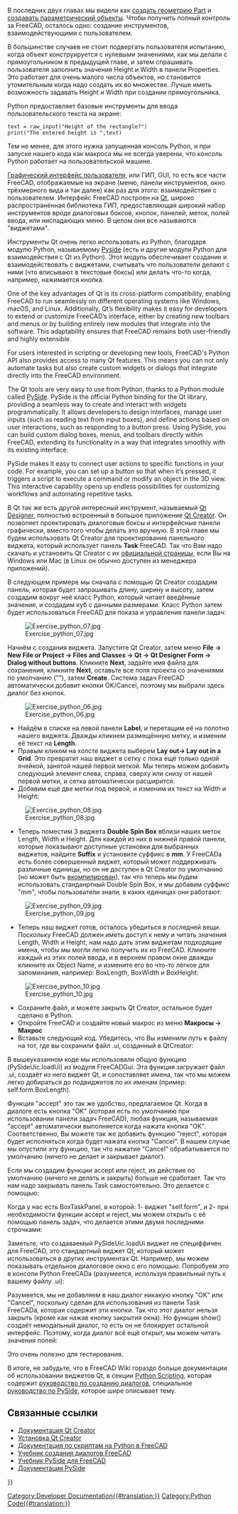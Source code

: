 <languages/>

{{Docnav/ru
|[[Manual:Creating parametric objects/ru|Creating parametric objects]]
|[[Manual:The Community/ru|The Community]]
|[[Manual:Introduction/ru|Manual start]]
|IconC=Crystal Clear manual.png
}}

{{Manual:TOC}}

В последних двух главах мы видели как [[Manual:Creating and manipulating geometry/ru|создать геометрию Part]] и [[Manual:Creating parametric objects/ru|создавать параметрический объекты]]. Чтобы получить полный контроль за FreeCAD, осталось одно: создание инструментов, взаимодействующими с пользователем.

В большинстве случаев не стоит подвергать пользователя испытанию, когда объект конструируется с нулевыми значениями, как мы делали с прямоугольником в предыдущей главе, и затем спрашивать пользователя заполнить значения Height и Width в панели Properties. Это работает для очень малого числа объектов, но становится утомительным когда надо создать их во множестве. Лучше иметь возможность задавать Height и Width при создании прямоугольника.

Python предоставляет базовые инструменты для ввода пользовательского текста на экране:

 text = raw_input("Height of the rectangle?")
 print("The entered height is ",text)

Тем не менее, для этого нужна запущенная консоль Python, и при запуске нашего кода как макроса мы не всегда уверены, что консоль Python работает на пользовательской машине.

<div class="mw-translate-fuzzy">
[https://ru.wikipedia.org/wiki/Графический_интерфейс_пользователя Графический интерфейс пользователя], или ГИП, GUI, то есть все части FreeCAD, отображаемые на экране (меню, панели инструментов, окно трёхмерного вида и так далее) как раз для этого: взаимодействия с пользователем. Интерфейс FreeCAD построен на [https://ru.wikipedia.org/wiki/Qt Qt], широко распространённая библиотека ГИП, предоставляющая широкий набор инструментов вроде диалоговых боксов, кнопок, панелей, меток, полей ввода, или ниспадающих меню. В целом они все называются "виджетами".
</div>

<div class="mw-translate-fuzzy">
Инструменты Qt очень легко использовать из Python, благодаря модулю Python, называемому [https://ru.wikipedia.org/wiki/PySide Pyside] (есть и другие модули Python для взаимодействия с Qt из Python). Этот модуль обеспечивает создание и взаимодействовать с виджетами, считывать что пользователи делают с ними (что вписывают в текстовые боксы) или делать что-то когда, например, нажимается кнопка.
</div>

One of the key advantages of Qt is its cross-platform compatibility, enabling FreeCAD to run seamlessly on different operating systems like Windows, macOS, and Linux. Additionally, Qt’s flexibility makes it easy for developers to extend or customize FreeCAD’s interface, either by creating new toolbars and menus or by building entirely new modules that integrate into the software. This adaptability ensures that FreeCAD remains both user-friendly and highly extensible.

For users interested in scripting or developing new tools, FreeCAD's Python API also provides access to many Qt features. This means you can not only automate tasks but also create custom widgets or dialogs that integrate directly into the FreeCAD environment.

The Qt tools are very easy to use from Python, thanks to a Python module called [https://en.wikipedia.org/wiki/PySide PySide]. PySide is the official Python binding for the Qt library, providing a seamless way to create and interact with widgets programmatically. It allows developers to design interfaces, manage user inputs (such as reading text from input boxes), and define actions based on user interactions, such as responding to a button press. Using PySide, you can build custom dialog boxes, menus, and toolbars directly within FreeCAD, extending its functionality in a way that integrates smoothly with its existing interface.

PySide makes it easy to connect user actions to specific functions in your code. For example, you can set up a button so that when it’s pressed, it triggers a script to execute a command or modify an object in the 3D view. This interactive capability opens up endless possibilities for customizing workflows and automating repetitive tasks.

В Qt так же есть другой интересный инструмент, называемый [http://doc.qt.io/qt-4.8/designer-manual.html Qt Designer], полностью встроенный в большое приложение [https://en.wikipedia.org/wiki/Qt_Creator Qt Creator]. Он позволяет проектировать диалоговые боксы и интерфейсные панели графически, вместо того чтобы делать это вручную. В этой главе мы будем использовать Qt Creator для проектирование панельного виджета, который использует панель '''Task''' FreeCAD. Так что Вам надо скачать и установить Qt Creator с их [https://www.qt.io/ide/ официальной страницы], если Вы на Windows или Mac (в Linux он обычно доступен из менеджера приложений).

В следующем примере мы сначала с помощью Qt Creator создадим панель, которая будет запрашивать длину, ширину и высоту, затем создадим вокруг неё класс Python, который читает введённые значения, и создадим куб с данными размерами. Класс Python затем будет использоваться FreeCAD для показа и управления панели задач:

[[Image:Exercise_python_07.jpg]]

<div class="mw-translate-fuzzy">
Начнём с создания виджета. Запустите Qt Creator, затем меню '''File → New File or Project → Files and Classes → Qt → Qt Designer Form → Dialog without buttons'''. Кликните '''Next''', задайте имя файла для сохранения, кликните '''Next''', оставьте все поля проекта со значениями по умолчанию ("<none>"), затем '''Create'''. Система задач FreeCAD автоматически добавит кнопки OK/Cancel, поэтому мы выбрали здесь диалог без кнопок.
</div>

[[Image:Exercise_python_06.jpg]]

<div class="mw-translate-fuzzy">
* Найдём в списке на левой панели '''Label''', и перетащим её на полотно нашего виджета. Дважды кликнем размещённую метку, и изменим её текст на '''Length'''.
* Правым кликом на холсте виджета выберем '''Lay out→ Lay out in a Grid'''. Это превратит наш виджет в сетку с пока ещё только одной ячейкой, занятой нашей первой меткой. Мы теперь можем добавить следующий элемент слева, справа, сверху или снизу от нашей первой метки, и сетка автоматически расширится.
* Добавим ещё две метки под первой, и изменим их текст на Width и Height:
</div>

[[Image:Exercise_python_08.jpg]]

<div class="mw-translate-fuzzy">
* Теперь поместим 3 виджета '''Double Spin Box''' вблизи наших меток Length, Width и Height. Для каждой из них в нижней правой панели, которые показывают доступные установки для выбранных виджетов, найдите '''Suffix''' и установите суффикс в '''mm'''. У FreeCADа есть более совершенный виджет, который может поддерживать различные единицы, но он не доступен в Qt Creator по умолчанию (но может быть [[Compile_on_Linux/Unix/ru#Qt_designer_plugin|вкомпилирован]]), так что теперь мы будем использовать станданртный Double Spin Box, и мы добавим суффикс "mm", чтобы пользователи знали, в каких единицах они работают:
</div>

[[Image:Exercise_python_09.jpg]]

<div class="mw-translate-fuzzy">
* Теперь наш виджет готов, осталось убедиться в последней вещи. Поскольку FreeCAD должен иметь доступ к нему и читать значения Length, Width и Height, нам надо дать этим виджетам подходящие имена, чтобы мы могли легко получить их из FreeCAD. Кликните каждый из этих полей ввода, и в верхнем правом окне дважды кликните их Object Name, и измените его во что-то лёгкое для запоминания, например: BoxLength, BoxWidth и BoxHeight:
</div>

[[Image:Exercise_python_10.jpg]]

* Сохраните файл, и можете закрыть Qt Creator, остальное будет сделано в Python.
* Откройте FreeCAD и создайте новый макрос из меню '''Макросы → Макрос'''
* Вставьте следующий код. Убедитесь, что Вы изменили путь к файлу на тот, где вы сохранили файл .ui, созданный в QtCreator:

{{Code|code=
import FreeCAD,FreeCADGui,Part
 
# CHANGE THE LINE BELOW
path_to_ui = "C:\Users\yorik\Documents\dialog.ui"
 
class BoxTaskPanel:
   def __init__(self):
       # this will create a Qt widget from our ui file
       self.form = FreeCADGui.PySideUic.loadUi(path_to_ui)
 
   def accept(self):
       length = self.form.BoxLength.value()
       width = self.form.BoxWidth.value()
       height = self.form.BoxHeight.value()
       if (length == 0) or (width == 0) or (height == 0):
           print("Error! None of the values can be 0!")
           # we bail out without doing anything
           return
       box = Part.makeBox(length,width,height)
       Part.show(box)
       FreeCADGui.Control.closeDialog()
        
panel = BoxTaskPanel()
FreeCADGui.Control.showDialog(panel)
}}

<div class="mw-translate-fuzzy">
В вышеуказанном коде мы использовали общую функцию (PySideUic.loadUi) из модуля FreeCADGui. Эта функция загружает файл .ui, создаёт из него виджет Qt, и сопоставляет имена, так что мы можем легко добираться до подвиджетов по их именам (пример: self.form.BoxLength).
</div>

Функция "accept" это так же удобство, предлагаемое Qt. Когда в диалоге есть кнопка "OK" (которая есть по умолчанию при использовании панели задач FreeCAD), любая функция, называемая "accept" автоматически выполняется когда нажата кнопка "OK". Соответственно, Вы можете так же добавить функцию "reject", которая будет исполняться когда будет нажата кнопка "Cancel". В нашем случае мы опустили эту функцию, так что нажатие "Cancel" обрабатывается по умолчанию (ничего не делает и закрывает диалог).

Если мы создадим функции accept или reject, их действие по умолчанию (ничего не делать и закрыть) больше не сработает. Так что нам надо закрывать панель Task самостоятельно. Это делается с помощью:

{{Code|code=
FreeCADGui.Control.closeDialog() 
}}

Когда у нас есть BoxTaskPanel, в которой: 1- виджет "self.form", и 2- при необходимости функции accept и reject, мы можем открыть с её помощью панель задач, что делается этими двумя последними строчками:

{{Code|code=
panel = BoxTaskPanel()
 FreeCADGui.Control.showDialog(panel)
}}

<div class="mw-translate-fuzzy">
Заметьте, что создаваемый PySideUic.loadUi виджет не специффичен для FreeCAD, это стандартный виджет Qt, который может использоваться в других инструментах Qt. Например, мы можем показывать отдельное диалоговое окно с его помощью. Попробуем это в консоли Python FreeCADа (разумеется, используя правильный путь к вашему файлу .ui):
</div>

{{Code|code=
from PySide import QtGui
 w = FreeCADGui.PySideUic.loadUi("C:\Users\yorik\Documents\dialog.ui")
 w.show()
}}

Разумеется, мы не добавляем в наш диалог никакую кнопку "OK" или "Cancel", поскольку сделан для использования из панели Task FreeCADа, которая содержит эти кнопки. Так что этот диалог нельзя закрыть (кроме как нажав кнопку закрытия окна). Но функция show() создаёт немодальный диалог, то есть он не блокирует остальной интерфейс. Поэтому, когда диалог всё ещё открыт, мы можем читать значения полей:

{{Code|code=
w.BoxHeight.value() 
}}

Это очень полезно для тестирования.

В итоге, не забудьте, что в FreeCAD Wiki гораздо больше документации об использовании виджетов Qt, в секции [[Power_users_hub/ru|Python Scripting]], которая содержит [[Dialog_creation/ru|руководство по созданию диалогов]], специальное [[PySide/ru|руководство по PySide]], которое шире описывает тему.

== Связанные ссылки ==
* [https://en.wikipedia.org/wiki/Qt_Creator Документация Qt Creator]
* [https://www.qt.io/ide/ Установка Qt Creator]
* [[Power_users_hub/ru|Документация по скриптам на Python в FreeCAD]]
* [[Dialog_creation/ru|Учебник создания диалогов FreeCAD]]
* [[PySide/ru|Учебник PySide для FreeCAD]]
* [http://srinikom.github.io/pyside-docs/index.html Документация PySide]


{{Docnav/ru
|[[Manual:Creating parametric objects/ru|Creating parametric objects]]
|[[Manual:The Community/ru|The Community]]
|[[Manual:Introduction/ru|Manual start]]
|IconC=Crystal Clear manual.png
}}

{{Powerdocnavi{{#translation:}}}}
[[Category:Developer Documentation{{#translation:}}]]
[[Category:Python Code{{#translation:}}]]